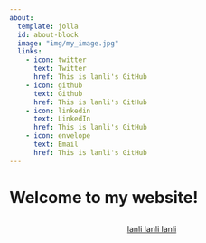 ```yaml
---
about:
  template: jolla
  id: about-block
  image: "img/my_image.jpg"
  links:
    - icon: twitter
      text: Twitter
      href: This is lanli's GitHub
    - icon: github
      text: Github
      href: This is lanli's GitHub
    - icon: linkedin
      text: LinkedIn
      href: This is lanli's GitHub
    - icon: envelope
      text: Email
      href: This is lanli's GitHub
---
```


::: {#about-block}
:::

# Welcome to my website!


```{=html}
<div  style="margin: 30px; text-align: center;">
<a class="btn btn-primary" href="" role="button" target="_blank" style="padding: 15px 30px;">lanli lanli lanli</a>
</div>
```

